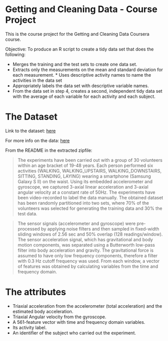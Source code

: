 # Getting and Cleaning Data - Course Project  
 

This is the course project for the Getting and Cleaning Data Coursera course. 

Objective: To produce an R script to create a tidy data set that does the following:

* Merges the training and the test sets to create one data set. 
* Extracts only the measurements on the mean and standard deviation for each measurement. * Uses descriptive activity names to name the activities in the data set  
* Appropriately labels the data set with descriptive variable names.  
* From the data set in step 4, creates a second, independent tidy data set with the average of each variable for each activity and each subject.



# The Dataset

Link to the dataset: [here](https://d396qusza40orc.cloudfront.net/getdata%2Fprojectfiles%2FUCI%20HAR%20Dataset.zip)

For more info on the data: [here]( http://archive.ics.uci.edu/ml/datasets/Human+Activity+Recognition+Using+Smartphones)


From the README in the extracted zipfile:

>The experiments have been carried out with a group of 30 volunteers within an age bracket of 19-48 years. Each person performed six activities (WALKING, WALKING_UPSTAIRS, WALKING_DOWNSTAIRS, SITTING, STANDING, LAYING) wearing a smartphone (Samsung Galaxy S II) on the waist. Using its embedded accelerometer and gyroscope, we captured 3-axial linear acceleration and 3-axial angular velocity at a constant rate of 50Hz. The experiments have been video-recorded to label the data manually. The obtained dataset has been randomly partitioned into two sets, where 70% of the volunteers was selected for generating the training data and 30% the test data. 

>The sensor signals (accelerometer and gyroscope) were pre-processed by applying noise filters and then sampled in fixed-width sliding windows of 2.56 sec and 50% overlap (128 readings/window). The sensor acceleration signal, which has gravitational and body motion components, was separated using a Butterworth low-pass filter into body acceleration and gravity. The gravitational force is assumed to have only low frequency components, therefore a filter with 0.3 Hz cutoff frequency was used. From each window, a vector of features was obtained by calculating variables from the time and frequency domain. 

# The attributes

* Triaxial acceleration from the accelerometer (total acceleration) and the estimated body acceleration.
* Triaxial Angular velocity from the gyroscope. 
* A 561-feature vector with time and frequency domain variables. 
* Its activity label. 
* An identifier of the subject who carried out the experiment.
